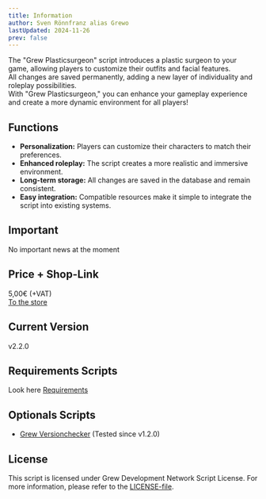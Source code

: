 ```yaml
---
title: Information
author: Sven Rönnfranz alias Grewo
lastUpdated: 2024-11-26
prev: false
---
```


The "Grew Plasticsurgeon" script introduces a plastic surgeon to your game, allowing players to customize their outfits and facial features.<br/>
All changes are saved permanently, adding a new layer of individuality and roleplay possibilities.<br/>
With "Grew Plasticsurgeon," you can enhance your gameplay experience and create a more dynamic environment for all players!

## Functions
* **Personalization:** Players can customize their characters to match their preferences.
* **Enhanced roleplay:** The script creates a more realistic and immersive environment.
* **Long-term storage:** All changes are saved in the database and remain consistent.
* **Easy integration:** Compatible resources make it simple to integrate the script into existing systems.

## Important
No important news at the moment

## Price + Shop-Link
5,00€ (+VAT)<br/>
<a href="https://store.grew-development.de/package/5571869" target="_blank">To the store</a>

## Current Version
v2.2.0

## Requirements Scripts
Look here [Requirements](/grew_plasticsurgeon/required)

## Optionals Scripts
* <a href="/grew_versionchecker/readme" target="_blank">Grew Versionchecker</a> (Tested since v1.2.0)

## License
This script is licensed under Grew Development Network Script License. For more information, please refer to the [LICENSE-file](/grew_plasticsurgeon/license).
